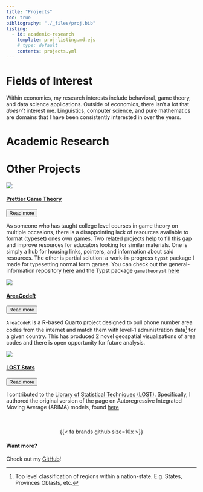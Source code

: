 ```yaml
---
title: "Projects"
toc: true
bibliography: "./_files/proj.bib"
listing:
  - id: academic-research
    template: proj-listing.md.ejs
    # type: default
    contents: projects.yml
---
```


# Fields of Interest

Within economics, my research interests include behavioral, game theory, and data science applications. Outside of economics, there isn't a lot that _doesn't_ interest me. Linguistics, computer science, and pure mathematics are domains that I have been consistently interested in over the years.

# Academic Research

::::::{#academic-research}
::::::



# Other Projects

::::::{.panel-grid}

:::::{.g-col-24 .g-col-md-12}

::::{.card .h-100 .card-cc1}
![](_files/nfg-ex.png){.card-img-top fig-alt="Normal Form Game generated from Typst"}

::::{.card-body}
```{=html} 
<!--  --> 
```
#### [Prettier Game Theory](https://github.com/connortwiegand/typesetting-games){.card-title .other-project-title} 

<button class="btn btn-primary" type="button" data-bs-toggle="collapse" data-bs-target="#card-gt" aria-expanded="false" aria-controls="card-gt">Read more</button>

:::{#card-gt .collapse}
:::{.card .card-body}
As someone who has taught college level courses in game theory on multiple occasions, there is a disappointing lack of resources available to format (typeset) ones own games. Two related projects help to fill this gap and improve resources for educators looking for similar materials. One is simply a hub for housing links, pointers, and information about said resources. The other is partial solution: a work-in-progress `typst` package I made for typesetting normal form games. You can check out the general-information repository [here](https://github.com/connortwiegand/typesetting-games) and the Typst package `gametheoryst` [here](https://github.com/connortwiegand/game-theoryst)
:::
:::

::::
::::
:::::


:::::{.g-col-24 .g-col-md-12}

::::{.card .h-100 .card-cc2}
![](_files/ukraine_dark.png){.card-img-top fig-alt="Ukraine Area Codes"}

::::{.card-body}
```{=html} 
<!--  --> 
```
#### [AreaCodeR](https://github.com/connortwiegand/AreaCoder){.card-title .other-project-title} 

<button class="btn btn-primary" type="button" data-bs-toggle="collapse" data-bs-target="#car-acr" aria-expanded="false" aria-controls="card-acr">Read more</button>

:::{#card-acr .collapse}
:::{.card .card-body}
`AreaCodeR` is a R-based Quarto project designed to pull phone number area codes from the internet and match them with level-1 administration data^[Top level classification of regions within a nation-state. E.g. States, Provinces Oblasts, etc.] for a given country. This has produced 2 novel geospatial visualizations of area codes and there is open opportunity for future analysis.
:::
:::

::::
::::
:::::


:::::{.g-col-24 .g-col-md-12}

::::{.card .h-100 .card-cc3}
![](_files/lost_arima.png){.card-img-top fig-alt="LOST -- ARIMA Residuals"}

::::{.card-body}
```{=html} 
<!--  --> 
```
#### [LOST Stats](https://lost-stats.github.io/){.card-title .other-project-title} 

<button class="btn btn-primary" type="button" data-bs-toggle="collapse" data-bs-target="#card-lost" aria-expanded="false" aria-controls="card-lost">Read more</button>

:::{#card-lost .collapse}
:::{.card .card-body}

I contributed to the [Library of Statistical Techniques (LOST)](https://lost-stats.github.io/). Specifically, I authored the original version of the page on Autoregressive Integrated Moving Average (ARIMA) models, found [here](https://lost-stats.github.io/Time_Series/ARIMA-models.html)
:::
:::

::::
::::
:::::


:::::{.g-col-24 .g-col-md-12}

::::{.card .h-100 .card-cc4}
[{{< fa brands github size=10x >}}]{.card-img-top style="display: flex; justify-content: center; margin-top: 3rem;"}

::::{.card-body}
```{=html} 
<!--  --> 
```
#### [Want more?]{.card-title .other-project-title} 

Check out my [GitHub](https://github.com/connortwiegand)!

::::
::::
:::::


::::::

